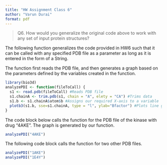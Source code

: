 ```yaml
---
title: "HW Assignment Class 6"
author: "Varun Durai"
format: pdf
---
```

>Q6. How would you generalize the original code above to work with any set of input protein structures?

The following function generalizes the code provided in HW6 such that it can be called with any specified PDB file as a parameter as long as it is entered in the form of a String. 

The function first reads the PDB file, and then generates a graph based on the parameters defined by the variables created in the function. 
```r
library(bio3d)
analyzePDI <- function(fileToCall) {
  s1 <- read.pdb(fileToCall) #Reads PDB file
  s1.chainA <- trim.pdb(s1, chain = "A", elety = "CA") #Trims data 
  s1.b <- s1.chainA$atom$b #Assigns our required X-axis to a variable
  plotb3(s1.b, sse=s1.chainA, type = "l", ylab="Bfactor") #Plots line graph 
}
```

The code block below calls the function for the PDB file of the kinase with drug "4AKE". 
The graph is generated by our function. 
```r
analyzePDI("4AKE")
```
The following code block calls the function for two other PDB files. 

```r
analyzePDI("1AKE")
analyzePDI("1E4Y")
```

